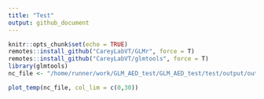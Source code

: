 ```yaml
---
title: "Test"
output: github_document
---
```


```r
knitr::opts_chunk$set(echo = TRUE)
remotes::install_github("CareyLabVT/GLMr", force = T)
remotes::install_github("CareyLabVT/glmtools", force = T)
library(glmtools)
nc_file <- "/home/runner/work/GLM_AED_test/GLM_AED_test/test/output/output.nc"
```

```r
plot_temp(nc_file, col_lim = c(0,30))
```